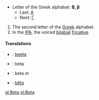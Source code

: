 *Letter of the Greek alphabet: '''&#914;, &#946;'''
**Last: [[alpha|&#913;]]
**Next: [[gamma|&#915;]]

#The second letter of the [[Greek]] alphabet.
#In the [[International Phonetic Alphabet|IPA]], the voiced [[bilabial]] [[fricative]].

==== Translations ====
*{{fi}}: [[beeta]]
*{{ia}}: beta
*{{pt}}: beta ''m''
*{{vi}}: [[bêta]]

[[gl:Beta]]
[[pl:Beta]]